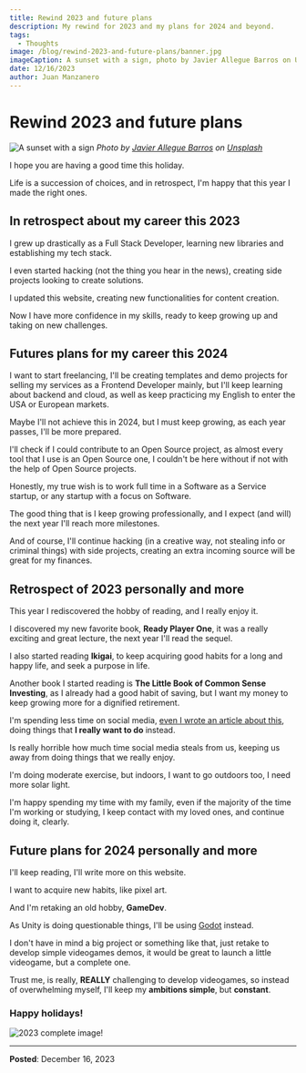```yaml
---
title: Rewind 2023 and future plans
description: My rewind for 2023 and my plans for 2024 and beyond.
tags:
  - Thoughts
image: /blog/rewind-2023-and-future-plans/banner.jpg
imageCaption: A sunset with a sign, photo by Javier Allegue Barros on Unsplash
date: 12/16/2023
author: Juan Manzanero
---
```


# Rewind 2023 and future plans

![A sunset with a sign](/blog/rewind-2023-and-future-plans/banner.jpg)
_Photo by [Javier Allegue Barros](https://unsplash.com/@soymeraki?utm_content=creditCopyText&utm_medium=referral&utm_source=unsplash) on [Unsplash](https://unsplash.com/photos/silhouette-of-road-signage-during-golden-hour-C7B-ExXpOIE?utm_content=creditCopyText&utm_medium=referral&utm_source=unsplash)_

I hope you are having a good time this holiday.

Life is a succession of choices, and in retrospect, I'm happy that this year I made the right ones.

## In retrospect about my career this 2023

I grew up drastically as a Full Stack Developer, learning new libraries and establishing my tech stack.

I even started hacking (not the thing you hear in the news), creating side projects looking to create solutions.

I updated this website, creating new functionalities for content creation.

Now I have more confidence in my skills, ready to keep growing up and taking on new challenges.

## Futures plans for my career this 2024

I want to start freelancing, I'll be creating templates and demo projects for selling my services as a Frontend Developer mainly, but I'll keep learning about backend and cloud, as well as keep practicing my English to enter the USA or European markets.

Maybe I'll not achieve this in 2024, but I must keep growing, as each year passes, I'll be more prepared.

I'll check if I could contribute to an Open Source project, as almost every tool that I use is an Open Source one, I couldn't be here without if not with the help of Open Source projects.

Honestly, my true wish is to work full time in a Software as a Service startup, or any startup with a focus on Software.

The good thing that is I keep growing professionally, and I expect (and will) the next year I'll reach more milestones.

And of course, I'll continue hacking (in a creative way, not stealing info or criminal things) with side projects, creating an extra incoming source will be great for my finances.

## Retrospect of 2023 personally and more

This year I rediscovered the hobby of reading, and I really enjoy it.

I discovered my new favorite book, **Ready Player One**, it was a really exciting and great lecture, the next year I'll read the sequel.

I also started reading **Ikigai**, to keep acquiring good habits for a long and happy life, and seek a purpose in life.

Another book I started reading is **The Little Book of Common Sense Investing**, as I already had a good habit of saving, but I want my money to keep growing more for a dignified retirement.

I'm spending less time on social media, [even I wrote an article about this](https://www.juancman.dev/en/blog/the-monotony-of-social-media), doing things that **I really want to do** instead.

Is really horrible how much time social media steals from us, keeping us away from doing things that we really enjoy.

I'm doing moderate exercise, but indoors, I want to go outdoors too, I need more solar light.

I'm happy spending my time with my family, even if the majority of the time I'm working or studying, I keep contact with my loved ones, and continue doing it, clearly.

## Future plans for 2024 personally and more

I'll keep reading, I'll write more on this website.

I want to acquire new habits, like pixel art.

And I'm retaking an old hobby, **GameDev**.

As Unity is doing questionable things, I'll be using [Godot](https://godotengine.org/) instead.

I don't have in mind a big project or something like that, just retake to develop simple videogames demos, it would be great to launch a little videogame, but a complete one.

Trust me, is really, **REALLY** challenging to develop videogames, so instead of overwhelming myself, I'll keep my **ambitions simple**, but **constant**.

### Happy holidays!

![2023 complete image!](/blog/rewind-2023-and-future-plans/2023-complete!.png)

---

**Posted**: December 16, 2023
